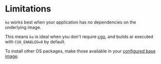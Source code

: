 # Limitations

`ko` works best when your application has no dependencies on the underlying image.

This means `ko` is ideal when you don't require [cgo](https://pkg.go.dev/cmd/cgo), and builds ar executed with `CGO_ENABLED=0` by default.

To install other OS packages, make those available in your [configured base image](./../configuration).